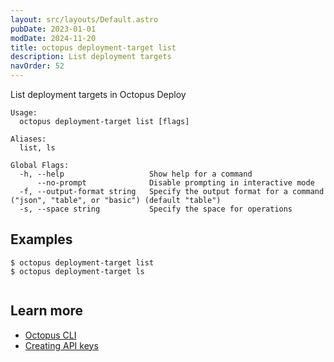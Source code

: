 ```yaml
---
layout: src/layouts/Default.astro
pubDate: 2023-01-01
modDate: 2024-11-20
title: octopus deployment-target list
description: List deployment targets
navOrder: 52
---
```


List deployment targets in Octopus Deploy

```
Usage:
  octopus deployment-target list [flags]

Aliases:
  list, ls

Global Flags:
  -h, --help                   Show help for a command
      --no-prompt              Disable prompting in interactive mode
  -f, --output-format string   Specify the output format for a command ("json", "table", or "basic") (default "table")
  -s, --space string           Specify the space for operations

```

## Examples

<SamplesInstance />

```
$ octopus deployment-target list
$ octopus deployment-target ls


```

## Learn more

- [Octopus CLI](/docs/octopus-rest-api/cli)
- [Creating API keys](/docs/octopus-rest-api/how-to-create-an-api-key)